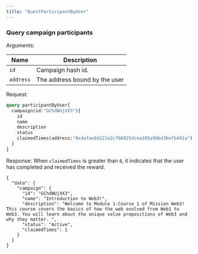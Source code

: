 ```yaml
---
title: "QuestParticipantByUser"
---
```


### Query campaign participants

Arguments:

| Name     | Description       |
|----------|-------------------|
| `id`     | Campaign hash id. |
| `address`     | The address bound by the user |

Request:
```graphql
query participantByUser{
  campaign(id:"GChdWUjXX3"){
    id
    name 
    description
    status
    claimedTimes(address:"0x4afae8d221e2c766925dcea195a96bd36e7b441a")
  }
}
```


Response:
<Check>When `claimedTimes` is greater than `0`, it indicates that the user has completed and received the reward.</Check>
```
{
  "data": {
    "campaign": {
      "id": "GChdWUjXX3",
      "name": "Introduction to Web3!",
      "description": "Welcome to Module 1-Course 1 of Mission Web3! This course covers the basics of how the web evolved from Web1 to Web3. You will learn about the unique value propositions of Web3 and why they matter. ",
      "status": "Active",
      "claimedTimes": 1
    }
  }
}
```

